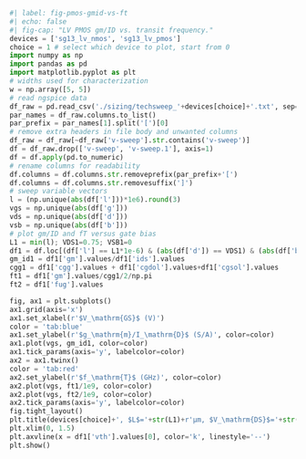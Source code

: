 ```python
#| label: fig-pmos-gmid-vs-ft
#| echo: false
#| fig-cap: "LV PMOS gm/ID vs. transit frequency."
devices = ['sg13_lv_nmos', 'sg13_lv_pmos']
choice = 1 # select which device to plot, start from 0
import numpy as np
import pandas as pd
import matplotlib.pyplot as plt
# widths used for characterization
w = np.array([5, 5])
# read ngspice data
df_raw = pd.read_csv('./sizing/techsweep_'+devices[choice]+'.txt', sep=r'\s+')
par_names = df_raw.columns.to_list()
par_prefix = par_names[1].split('[')[0]
# remove extra headers in file body and unwanted columns
df_raw = df_raw[~df_raw['v-sweep'].str.contains('v-sweep')]
df = df_raw.drop(['v-sweep', 'v-sweep.1'], axis=1)
df = df.apply(pd.to_numeric)
# rename columns for readability
df.columns = df.columns.str.removeprefix(par_prefix+'[')
df.columns = df.columns.str.removesuffix(']')
# sweep variable vectors
l = (np.unique(abs(df['l']))*1e6).round(3)
vgs = np.unique(abs(df['g']))
vds = np.unique(abs(df['d']))
vsb = np.unique(abs(df['b']))
# plot gm/ID and fT versus gate bias
L1 = min(l); VDS1=0.75; VSB1=0
df1 = df.loc[(df['l'] == L1*1e-6) & (abs(df['d']) == VDS1) & (abs(df['b']) == VSB1)]
gm_id1 = df1['gm'].values/df1['ids'].values
cgg1 = df1['cgg'].values + df1['cgdol'].values+df1['cgsol'].values 
ft1 = df1['gm'].values/cgg1/2/np.pi
ft2 = df1['fug'].values

fig, ax1 = plt.subplots()
ax1.grid(axis='x')
ax1.set_xlabel(r'$V_\mathrm{GS}$ (V)')
color = 'tab:blue'
ax1.set_ylabel(r'$g_\mathrm{m}/I_\mathrm{D}$ (S/A)', color=color)
ax1.plot(vgs, gm_id1, color=color)
ax1.tick_params(axis='y', labelcolor=color)
ax2 = ax1.twinx()
color = 'tab:red'
ax2.set_ylabel(r'$f_\mathrm{T}$ (GHz)', color=color)
ax2.plot(vgs, ft1/1e9, color=color)
ax2.plot(vgs, ft2/1e9, color=color)
ax2.tick_params(axis='y', labelcolor=color)
fig.tight_layout()
plt.title(devices[choice]+', $L$='+str(L1)+r'µm, $V_\mathrm{DS}$='+str(VDS1)+r'V, $V_\mathrm{SB}$='+str(VSB1)+'V')
plt.xlim(0, 1.5)
plt.axvline(x = df1['vth'].values[0], color='k', linestyle='--')
plt.show()
```